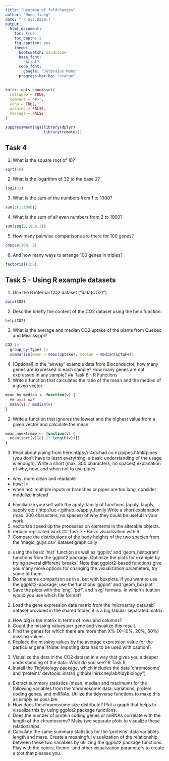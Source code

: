 ```yaml
---
title: "Heatmap of foldchanges"
author: "Hong Jiang"
date: "`r Sys.Date()`"
output:
  html_document:
    toc: true
    toc_depth: 2
    fig_caption: yes
    theme:
      bootswatch: sandstone
      base_font:
        "Arial"
      code_font:
        google: "JetBrains Mono"
      progress-bar-bg: "orange"
---
```


```r
knitr::opts_chunk$set(
  collapse = TRUE,
  comment = "#>",
  echo = TRUE,
  warning = FALSE,
  message = FALSE
)
```
```r
suppressWarnings(library(dplyr)
                 library(remotes))
```
## Task 4
1. What is the square root of 10?
```r
sqrt(10)
```
2. What is the logarithm of 32 to the base 2?
```r
log2(32)
```
3. What is the sum of the numbers from 1 to 1000?
```r
sum(c(1:1000))
```
4. What is the sum of all even numbers from 2 to 1000?
```r
sum(seq(2,1000,2))
```
5. How many pairwise comparisons are there for 100 genes?
```r
choose(100, 2)
```
6. And how many ways to arrange 100 genes in triples?
```r
factorial(100)
```
## Task 5 - Using R example datasets
1. Use the R internal CO2 dataset (“data(CO2)”).
```r
data(CO2)
```
2. Describe briefly the content of the CO2 dataset using the help function.
```r
help(CO2)
```
3. What is the average and median CO2 uptake of the plants from Quebec and
Mississippi?
```r
CO2 |>
  group_by(Type) |>
  summarise(mean = mean(uptake), median = median(uptake))
```
4. [Optional] In the “airway” example data from Bioconductor, how many genes are
expressed in each sample? How many genes are not expressed in any sample?
## Task 6 - R Functions
1. Write a function that calculates the ratio of the mean and the median of a given
vector.
```r
mean_by_median <- function(v) {
  ## omit na?
  mean(v) / median(v)
}
```

2. Write a function that ignores the lowest and the highest value from a given vector and
calculate the mean.
```r
mean_noextreme <- function(v) {
  mean(sort(v)[c(-1:-length(v))])
}
```
3. Read about piping from here:https://r4ds.had.co.nz/pipes.html#pipes (you don’t have
to learn everything, a basic understanding of the usage is enough). Write a short
(max. 300 characters, no spaces) explanation of why, how, and when not to use
pipes.  
- why: more clean and readable
- how: |>
- when not: multiple inputs or branches or pipes are too long, consider modulize instead
4. Familiarize yourself with the apply-family of functions (apply, lapply, sapply etc.)
http://uc-r.github.io/apply_family
Write a short explanation (max. 300 characters, no spaces) of why they could be
useful in your work.  
  1. vectorize speed up the processes on elements in the alterable objects. 
  2. reduce replicated work
## Task 7 - Basic visualization with R
1. Compare the distributions of the body heights of the two species from the
'magic_guys.csv' dataset graphically
a. using the basic 'hist' function as well as ‘ggplot’ and ‘geom_histogram’
functions from the ggplot2 package. Optimize the plots for example by trying
several different 'breaks'. Note that ggplot2-based functions give you many
more options for changing the visualization parameters, try some of them.
b. Do the same comparison as in a. but with boxplots. If you want to use the
ggplot2-package, use the functions ‘ggplot’ and ‘geom_boxplot’.
c. Save the plots with the ‘png’, ‘pdf’, and ‘svg’ formats. In which situation would
you use which file format?
2. Load the gene expression data matrix from the ‘microarray_data.tab’ dataset
provided in the shared folder, it is a big tabular separated matrix.
a. How big is the matrix in terms of rows and columns?
b. Count the missing values per gene and visualize this result.
c. Find the genes for which there are more than X% (X=10%, 20%, 50%)
missing values.
d. Replace the missing values by the average expression value for the particular
gene. (Note: Imputing data has to be used with caution!)
3. Visualize the data in the CO2 dataset in a way that gives you a deeper understanding
of the data. What do you see?
6
Task 8
1. Install the Tidybiology package, which includes the data ‘chromosome’ and ‘proteins’
devtools::install_github("hirscheylab/tidybiology")
a. Extract summary statistics (mean, median and maximum) for the following
variables from the ‘chromosome’ data: variations, protein coding genes, and
miRNAs. Utilize the tidyverse functions to make this as simply as possible.
b. How does the chromosome size distribute? Plot a graph that helps to
visualize this by using ggplot2 package functions.
c. Does the number of protein coding genes or miRNAs correlate with the length
of the chromosome? Make two separate plots to visualize these relationships.
d. Calculate the same summary statistics for the ‘proteins’ data variables length
and mass. Create a meaningful visualization of the relationship between
these two variables by utilizing the ggplot2 package functions. Play with the
colors, theme- and other visualization parameters to create a plot that pleases
you.
